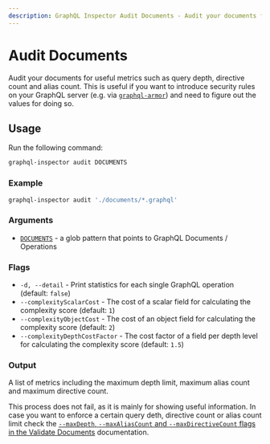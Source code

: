 ```yaml
---
description: GraphQL Inspector Audit Documents - Audit your documents for useful metrics such as query depth, directive count and alias count.
---
```

# Audit Documents

Audit your documents for useful metrics such as query depth, directive count and alias count. This
is useful if you want to introduce security rules on your GraphQL server (e.g. via
[`graphql-armor`](https://github.com/Escape-Technologies/graphql-armor)) and need to figure out the
values for doing so.

## Usage

Run the following command:

```sh
graphql-inspector audit DOCUMENTS
```

### Example

```sh
graphql-inspector audit './documents/*.graphql'
```

### Arguments

- [`DOCUMENTS`](../api/documents) - a glob pattern that points to GraphQL Documents / Operations

### Flags

- `-d, --detail` - Print statistics for each single GraphQL operation (default: `false`)
- `--complexityScalarCost` - The cost of a scalar field for calculating the complexity score
  (default: `1`)
- `--complexityObjectCost` - The cost of an object field for calculating the complexity score
  (default: `2`)
- `--complexityDepthCostFactor` - The cost factor of a field per depth level for calculating the
  complexity score (default: `1.5`)

### Output

A list of metrics including the maximum depth limit, maximum alias count and maximum directive
count.

This process does not fail, as it is mainly for showing useful information. In case you want to
enforce a certain query deth, directive count or alias count limit check the
[`--maxDepth`, `--maxAliasCount` and `--maxDirectiveCount` flags in the Validate Documents](./validate)
documentation.
